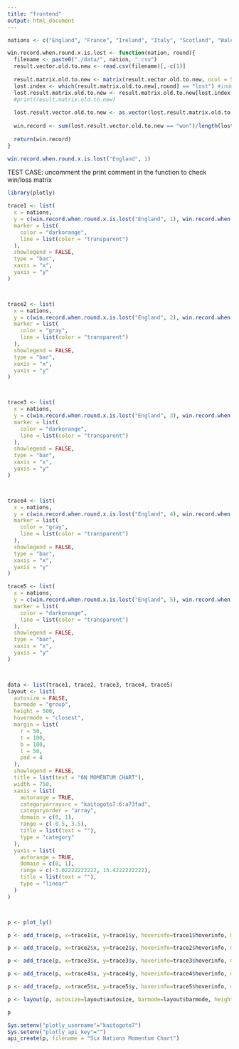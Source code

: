 ```yaml
---
title: "frontend"
output: html_document
---
```


```r
nations <- c("England", "France", "Ireland", "Italy", "Scotland", "Wales")
```

```r
win.record.when.round.x.is.lost <- function(nation, round){
  filename <- paste0("./data/", nation, ".csv")
  result.vector.old.to.new <- read.csv(filename)[,-c(1)]
  
  result.matrix.old.to.new <- matrix(result.vector.old.to.new, ncol = 5, byrow = TRUE) #round on each column, year on each row with oldest at top (ie row 1)
  lost.index <- which(result.matrix.old.to.new[,round] == "lost") #index of the years which the nation lost the given round
  lost.result.matrix.old.to.new <- result.matrix.old.to.new[lost.index,] #select years which the nation lost the given round
  #print(result.matrix.old.to.new)
  
  lost.result.vector.old.to.new <- as.vector(lost.result.matrix.old.to.new)
  
  win.record <- sum(lost.result.vector.old.to.new == "won")/length(lost.result.vector.old.to.new)
  
  return(win.record)
}

win.record.when.round.x.is.lost("England", 1)
```

TEST CASE: uncomment the print comment in the function to check win/loss matrix

```r
library(plotly)

trace1 <- list(
  x = nations, 
  y = c(win.record.when.round.x.is.lost("England", 1), win.record.when.round.x.is.lost("France", 1), win.record.when.round.x.is.lost("Ireland", 1), win.record.when.round.x.is.lost("Italy", 1), win.record.when.round.x.is.lost("Scotland", 1), win.record.when.round.x.is.lost("Wales", 1)), #each of the nations' win record when they lose round 1 from England to Wales
  marker = list(
    color = "darkorange", 
    line = list(color = "transparent")
  ), 
  showlegend = FALSE, 
  type = "bar", 
  xaxis = "x", 
  yaxis = "y"
)



trace2 <- list(
  x = nations, 
  y = c(win.record.when.round.x.is.lost("England", 2), win.record.when.round.x.is.lost("France", 2), win.record.when.round.x.is.lost("Ireland", 2), win.record.when.round.x.is.lost("Italy", 2), win.record.when.round.x.is.lost("Scotland", 2), win.record.when.round.x.is.lost("Wales", 2)), 
  marker = list(
    color = "gray", 
    line = list(color = "transparent")
  ), 
  showlegend = FALSE, 
  type = "bar", 
  xaxis = "x", 
  yaxis = "y"
)



trace3 <- list(
  x = nations, 
  y = c(win.record.when.round.x.is.lost("England", 3), win.record.when.round.x.is.lost("France", 3), win.record.when.round.x.is.lost("Ireland", 3), win.record.when.round.x.is.lost("Italy", 3), win.record.when.round.x.is.lost("Scotland", 3), win.record.when.round.x.is.lost("Wales", 3)), 
  marker = list(
    color = "darkorange", 
    line = list(color = "transparent")
  ), 
  showlegend = FALSE, 
  type = "bar", 
  xaxis = "x", 
  yaxis = "y"
)



trace4 <- list(
  x = nations, 
  y = c(win.record.when.round.x.is.lost("England", 4), win.record.when.round.x.is.lost("France", 4), win.record.when.round.x.is.lost("Ireland", 4), win.record.when.round.x.is.lost("Italy", 4), win.record.when.round.x.is.lost("Scotland", 4), win.record.when.round.x.is.lost("Wales", 4)),
  marker = list(
    color = "gray", 
    line = list(color = "transparent")
  ), 
  showlegend = FALSE, 
  type = "bar", 
  xaxis = "x", 
  yaxis = "y"
)

trace5 <- list(
  x = nations, 
  y = c(win.record.when.round.x.is.lost("England", 5), win.record.when.round.x.is.lost("France", 5), win.record.when.round.x.is.lost("Ireland", 5), win.record.when.round.x.is.lost("Italy", 5), win.record.when.round.x.is.lost("Scotland", 5), win.record.when.round.x.is.lost("Wales", 5)), 
  marker = list(
    color = "darkorange", 
    line = list(color = "transparent")
  ), 
  showlegend = FALSE, 
  type = "bar", 
  xaxis = "x", 
  yaxis = "y"
)



data <- list(trace1, trace2, trace3, trace4, trace5)
layout <- list(
  autosize = FALSE, 
  barmode = "group", 
  height = 500, 
  hovermode = "closest", 
  margin = list(
    r = 50, 
    t = 100, 
    b = 100, 
    l = 50, 
    pad = 4
  ), 
  showlegend = FALSE, 
  title = list(text = "6N MOMENTUM CHART"), 
  width = 750, 
  xaxis = list(
    autorange = TRUE, 
    categoryarraysrc = "kaitogoto7:6:a73fad", 
    categoryorder = "array", 
    domain = c(0, 1), 
    range = c(-0.5, 3.5), 
    title = list(text = ""), 
    type = "category"
  ), 
  yaxis = list(
    autorange = TRUE, 
    domain = c(0, 1), 
    range = c(-3.02222222222, 15.4222222222), 
    title = list(text = ""), 
    type = "linear"
  )
)



p <- plot_ly()

p <- add_trace(p, x=trace1$x, y=trace1$y, hoverinfo=trace1$hoverinfo, marker=trace1$marker, name=trace1$name, showlegend=trace1$showlegend, type=trace1$type, xaxis=trace1$xaxis, yaxis=trace1$yaxis)

p <- add_trace(p, x=trace2$x, y=trace2$y, hoverinfo=trace2$hoverinfo, marker=trace2$marker, name=trace2$name, showlegend=trace2$showlegend, type=trace2$type, xaxis=trace2$xaxis, yaxis=trace2$yaxis)

p <- add_trace(p, x=trace3$x, y=trace3$y, hoverinfo=trace3$hoverinfo, marker=trace3$marker, name=trace3$name, showlegend=trace3$showlegend, type=trace3$type, xaxis=trace3$xaxis, yaxis=trace3$yaxis)

p <- add_trace(p, x=trace4$x, y=trace4$y, hoverinfo=trace4$hoverinfo, marker=trace4$marker, name=trace4$name, showlegend=trace4$showlegend, type=trace4$type, xaxis=trace4$xaxis, yaxis=trace4$yaxis)

p <- add_trace(p, x=trace5$x, y=trace5$y, hoverinfo=trace5$hoverinfo, marker=trace5$marker, name=trace5$name, showlegend=trace5$showlegend, type=trace5$type, xaxis=trace5$xaxis, yaxis=trace5$yaxis)

p <- layout(p, autosize=layout$autosize, barmode=layout$barmode, height=layout$height, hovermode=layout$hovermode, margin=layout$margin, showlegend=layout$showlegend, width=layout$width, xaxis=layout$xaxis, yaxis=layout$yaxis)

p

Sys.setenv("plotly_username"="kaitogoto7")
Sys.setenv("plotly_api_key"="")
api_create(p, filename = "Six Nations Momentum Chart")
```